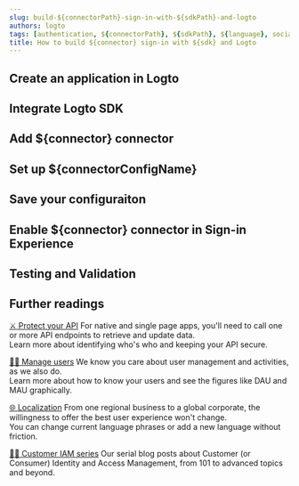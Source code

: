 ```yaml
---
slug: build-${connectorPath}-sign-in-with-${sdkPath}-and-logto
authors: logto
tags: [authentication, ${connectorPath}, ${sdkPath}, ${language}, social-sign-in, sign-in, login]
title: How to build ${connector} sign-in with ${sdk} and Logto
---
```


<!--
  We have to divide templates into sections because imported mdx will not show in the TOC.
  There's no way to customize TOC either. :-)

  @see https://github.com/facebook/docusaurus/issues/3915
-->



<!-- truncate -->

<Intro connector={connector} sdk="${sdk}" link="${sdkOfficialLink}" />

## Create an application in Logto

<CreateApplication type="${appType}" />

## Integrate Logto SDK

<IntegrateSdk />

## Add ${connector} connector

<AddConnector connector={connector} />

## Set up ${connectorConfigName}

<ConnectorGuide />

## Save your configuraiton

<SaveYourConfiguration />

## Enable ${connector} connector in Sign-in Experience

<EnableSocialConnector connector={connector} />

## Testing and Validation

<TestingAndValidation connector={connector} sdk="${sdk}" />

## Further readings

[⚔️ Protect your API](/docs/recipes/protect-your-api/) For native and single page apps, you'll need to call one or more API endpoints to retrieve and update data.<br/>
Learn more about identifying who's who and keeping your API secure.

[🧑‍🚀 Manage users](/docs/recipes/manage-users/) We know you care about user management and activities, as we also do.<br/>
Learn more about how to know your users and see the figures like DAU and MAU graphically.

[🌐 Localization](/docs/recipes/localization/) From one regional business to a global corporate, the willingness to offer the best user experience won't change.<br/>
You can change current language phrases or add a new language without friction.

[🧑‍🎓 Customer IAM series](/blog/tags/ciam) Our serial blog posts about Customer (or Consumer) Identity and Access Management, from 101 to advanced topics and beyond.
